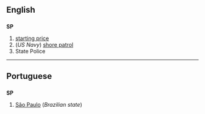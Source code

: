 ==English==
==={{initialism}}===
'''SP'''
#[[starting price]]<!--the quoted odds in horse racing-->
#(''US Navy'') [[shore patrol]]
#State Police

----

==Portuguese==
==={{initialism}}===
'''SP'''
#[[São Paulo]] (''Brazilian state'')